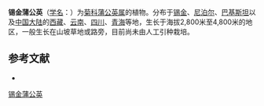 {{Speciesbox
| name = 锡金蒲公英
| status = 
| status_system = 
| image =
| genus = Taraxacum
| species = sikkimense
| authority = Hand.-Mazz.
}}

'''锡金蒲公英'''（[[学名|学名]]：{{lang|la|''Taraxacum sikkimense''}}）为[[菊科|菊科]][[蒲公英属|蒲公英属]]的植物。分布于[[锡金|锡金]]、[[尼泊尔|尼泊尔]]、[[巴基斯坦|巴基斯坦]]以及[[中国大陆|中国大陆]]的[[西藏|西藏]]、[[云南|云南]]、[[四川|四川]]、[[青海|青海]]等地，生长于海拔2,800米至4,800米的地区，一般生长在山坡草地或路旁，目前尚未由人工引种栽培。

== 参考文献 ==
<div class="references-small">
* {{cite web| url =http://www.bioinfo.cn/db05/KmzwSpecies.php?action=view&id=6010| title =锡金蒲公英| work =《中国高等植物数据库全库》| publisher =中国科学院微生物研究所| author =昆明植物研究所| accessdate =2009-02-25| deadurl =yes| archiveurl =https://web.archive.org/web/20160305052959/http://www.bioinfo.cn/db05/KmzwSpecies.php?action=view&id=6010| archivedate =2016-03-05}}
</div>
{{Taxonbar|from=Q15232146}}

[[Category:蒲公英属|锡金蒲公英]]


{{植物小作品}}